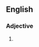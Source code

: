 ==English==

===Adjective===
{{head|en|adjective superlative form}}

# {{en-superlative of|happening}}